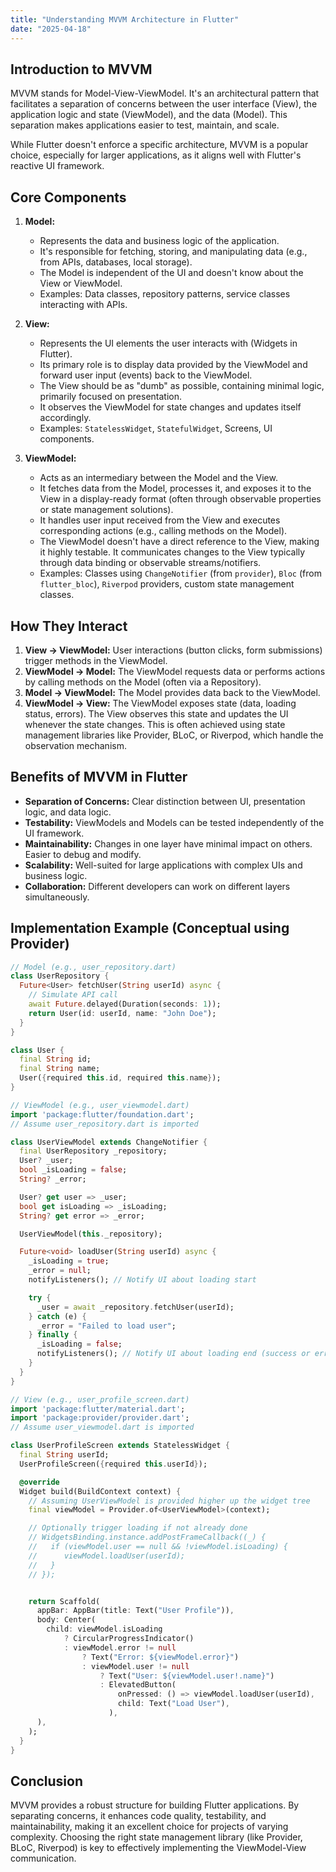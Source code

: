 ```yaml
---
title: "Understanding MVVM Architecture in Flutter"
date: "2025-04-18"
---
```


## Introduction to MVVM

MVVM stands for Model-View-ViewModel. It's an architectural pattern that facilitates a separation of concerns between the user interface (View), the application logic and state (ViewModel), and the data (Model). This separation makes applications easier to test, maintain, and scale.

While Flutter doesn't enforce a specific architecture, MVVM is a popular choice, especially for larger applications, as it aligns well with Flutter's reactive UI framework.

## Core Components

1.  **Model:**
    *   Represents the data and business logic of the application.
    *   It's responsible for fetching, storing, and manipulating data (e.g., from APIs, databases, local storage).
    *   The Model is independent of the UI and doesn't know about the View or ViewModel.
    *   Examples: Data classes, repository patterns, service classes interacting with APIs.

2.  **View:**
    *   Represents the UI elements the user interacts with (Widgets in Flutter).
    *   Its primary role is to display data provided by the ViewModel and forward user input (events) back to the ViewModel.
    *   The View should be as "dumb" as possible, containing minimal logic, primarily focused on presentation.
    *   It observes the ViewModel for state changes and updates itself accordingly.
    *   Examples: `StatelessWidget`, `StatefulWidget`, Screens, UI components.

3.  **ViewModel:**
    *   Acts as an intermediary between the Model and the View.
    *   It fetches data from the Model, processes it, and exposes it to the View in a display-ready format (often through observable properties or state management solutions).
    *   It handles user input received from the View and executes corresponding actions (e.g., calling methods on the Model).
    *   The ViewModel doesn't have a direct reference to the View, making it highly testable. It communicates changes to the View typically through data binding or observable streams/notifiers.
    *   Examples: Classes using `ChangeNotifier` (from `provider`), `Bloc` (from `flutter_bloc`), `Riverpod` providers, custom state management classes.

## How They Interact

1.  **View -> ViewModel:** User interactions (button clicks, form submissions) trigger methods in the ViewModel.
2.  **ViewModel -> Model:** The ViewModel requests data or performs actions by calling methods on the Model (often via a Repository).
3.  **Model -> ViewModel:** The Model provides data back to the ViewModel.
4.  **ViewModel -> View:** The ViewModel exposes state (data, loading status, errors). The View observes this state and updates the UI whenever the state changes. This is often achieved using state management libraries like Provider, BLoC, or Riverpod, which handle the observation mechanism.

## Benefits of MVVM in Flutter

*   **Separation of Concerns:** Clear distinction between UI, presentation logic, and data logic.
*   **Testability:** ViewModels and Models can be tested independently of the UI framework.
*   **Maintainability:** Changes in one layer have minimal impact on others. Easier to debug and modify.
*   **Scalability:** Well-suited for large applications with complex UIs and business logic.
*   **Collaboration:** Different developers can work on different layers simultaneously.

## Implementation Example (Conceptual using Provider)

```dart
// Model (e.g., user_repository.dart)
class UserRepository {
  Future<User> fetchUser(String userId) async {
    // Simulate API call
    await Future.delayed(Duration(seconds: 1));
    return User(id: userId, name: "John Doe");
  }
}

class User {
  final String id;
  final String name;
  User({required this.id, required this.name});
}

// ViewModel (e.g., user_viewmodel.dart)
import 'package:flutter/foundation.dart';
// Assume user_repository.dart is imported

class UserViewModel extends ChangeNotifier {
  final UserRepository _repository;
  User? _user;
  bool _isLoading = false;
  String? _error;

  User? get user => _user;
  bool get isLoading => _isLoading;
  String? get error => _error;

  UserViewModel(this._repository);

  Future<void> loadUser(String userId) async {
    _isLoading = true;
    _error = null;
    notifyListeners(); // Notify UI about loading start

    try {
      _user = await _repository.fetchUser(userId);
    } catch (e) {
      _error = "Failed to load user";
    } finally {
      _isLoading = false;
      notifyListeners(); // Notify UI about loading end (success or error)
    }
  }
}

// View (e.g., user_profile_screen.dart)
import 'package:flutter/material.dart';
import 'package:provider/provider.dart';
// Assume user_viewmodel.dart is imported

class UserProfileScreen extends StatelessWidget {
  final String userId;
  UserProfileScreen({required this.userId});

  @override
  Widget build(BuildContext context) {
    // Assuming UserViewModel is provided higher up the widget tree
    final viewModel = Provider.of<UserViewModel>(context);

    // Optionally trigger loading if not already done
    // WidgetsBinding.instance.addPostFrameCallback((_) {
    //   if (viewModel.user == null && !viewModel.isLoading) {
    //      viewModel.loadUser(userId);
    //   }
    // });


    return Scaffold(
      appBar: AppBar(title: Text("User Profile")),
      body: Center(
        child: viewModel.isLoading
            ? CircularProgressIndicator()
            : viewModel.error != null
                ? Text("Error: ${viewModel.error}")
                : viewModel.user != null
                    ? Text("User: ${viewModel.user!.name}")
                    : ElevatedButton(
                        onPressed: () => viewModel.loadUser(userId),
                        child: Text("Load User"),
                      ),
      ),
    );
  }
}
```

## Conclusion

MVVM provides a robust structure for building Flutter applications. By separating concerns, it enhances code quality, testability, and maintainability, making it an excellent choice for projects of varying complexity. Choosing the right state management library (like Provider, BLoC, Riverpod) is key to effectively implementing the ViewModel-View communication.